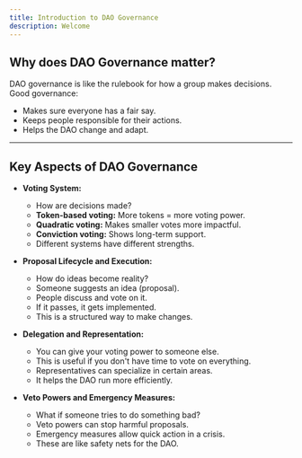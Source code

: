 ```yaml
---
title: Introduction to DAO Governance
description: Welcome
---
```


## Why does DAO Governance matter?

DAO governance is like the rulebook for how a group makes decisions. Good governance:

* Makes sure everyone has a fair say.
* Keeps people responsible for their actions.
* Helps the DAO change and adapt.

---

## Key Aspects of DAO Governance

* **Voting System:**
    * How are decisions made?
    * **Token-based voting:** More tokens = more voting power.
    * **Quadratic voting:** Makes smaller votes more impactful.
    * **Conviction voting:** Shows long-term support.
    * Different systems have different strengths.

* **Proposal Lifecycle and Execution:**
    * How do ideas become reality?
    * Someone suggests an idea (proposal).
    * People discuss and vote on it.
    * If it passes, it gets implemented.
    * This is a structured way to make changes.

* **Delegation and Representation:**
    * You can give your voting power to someone else.
    * This is useful if you don't have time to vote on everything.
    * Representatives can specialize in certain areas.
    * It helps the DAO run more efficiently.

* **Veto Powers and Emergency Measures:**
    * What if someone tries to do something bad?
    * Veto powers can stop harmful proposals.
    * Emergency measures allow quick action in a crisis.
    * These are like safety nets for the DAO.

